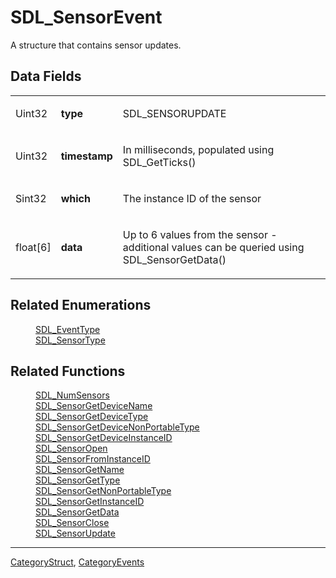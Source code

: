
= SDL_SensorEvent =
A structure that contains sensor updates.


== Data Fields ==
{|
|Uint32
|'''type'''
|SDL_SENSORUPDATE 
|-
|Uint32
|'''timestamp'''
|In milliseconds, populated using SDL_GetTicks()
|-
|Sint32
|'''which'''
|The instance ID of the sensor
|-
|float[6]
|'''data'''
|Up to 6 values from the sensor - additional values can be queried using SDL_SensorGetData()
|}

== Related Enumerations ==
:[[SDL_EventType]]
:[[SDL_SensorType]]

== Related Functions ==
:[[SDL_NumSensors]]
:[[SDL_SensorGetDeviceName]]
:[[SDL_SensorGetDeviceType]]
:[[SDL_SensorGetDeviceNonPortableType]]
:[[SDL_SensorGetDeviceInstanceID]]
:[[SDL_SensorOpen]]
:[[SDL_SensorFromInstanceID]]
:[[SDL_SensorGetName]]
:[[SDL_SensorGetType]]
:[[SDL_SensorGetNonPortableType]]
:[[SDL_SensorGetInstanceID]]
:[[SDL_SensorGetData]]
:[[SDL_SensorClose]]
:[[SDL_SensorUpdate]]

----
[[CategoryStruct]], [[CategoryEvents]]
